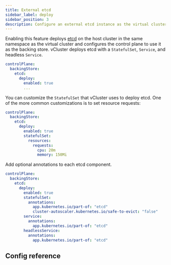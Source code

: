 ```yaml
---
title: External etcd
sidebar_label: deploy
sidebar_position: 3
description: Configure an external etcd instance as the virtual cluster's backing store.
---
```



Enabling this feature deploys [etcd](https://etcd.io/) on the host cluster in the same namespace as the virtual cluster and configures the control plane to use it as the backing store. vCluster deploys etcd with a `StatefulSet`, `Service`, and headless `Service`.
```yaml
controlPlane:
  backingStore:
    etcd:
      deploy:
        enabled: true
        ...
```

You can customize the `StatefulSet`  that vCluster uses to deploy etcd. One of the more common customizations is to set resource requests:
```yaml
controlPlane:
  backingStore:
    etcd:
      deploy:
        enabled: true
        statefulSet:
          resources:
            requests:
              cpu: 20m
              memory: 150Mi
```

Add optional annotations to each etcd component.
```yaml
controlPlane:
  backingStore:
    etcd:
      deploy:
        enabled: true
        statefulSet:
          annotations:
            app.kubernetes.io/part-of: "etcd"
            cluster-autoscaler.kubernetes.io/safe-to-evict: "false"
        service:
          annotations:
            app.kubernetes.io/part-of: "etcd"
        headlessService:
          annotations:
            app.kubernetes.io/part-of: "etcd"


```

## Config reference

<ConfigReference/>

